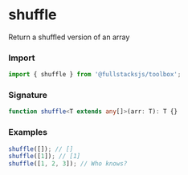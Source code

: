 # shuffle

Return a shuffled version of an array

### Import

```typescript copy
import { shuffle } from '@fullstacksjs/toolbox';
```

### Signature

```typescript copy
function shuffle<T extends any[]>(arr: T): T {}
```

### Examples

```typescript copy
shuffle([]); // []
shuffle([1]); // [1]
shuffle([1, 2, 3]); // Who knows?
```
